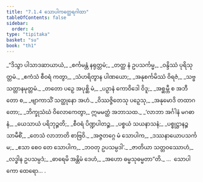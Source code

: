 ```yaml
---
title: "7.1.4 သောပါကတ္ထေရဂါထာ"
tableOfContents: false
sidebar:
  order: 4
type: "tipitaka"
basket: "su"
book: "th1"
---
```



<DynamicBreadcrumb />

<Division number="480" book="th1">

<Paragraph number="768" type="verses" book="th1">
_“ဒိသွာ ပါသာဒဆာယာယံ,_  
_စင်္ကမန္တံ နရုတ္တမံ;_  
_တတ္ထ နံ ဥပသင်္ကမ္မ,_  
_ဝန္ဒိဿံ ပုရိသုတ္တမံ._  

</Paragraph>

</Division>
<Division number="481" book="th1">

<Paragraph number="769" type="verses" book="th1">
_ဧကံသံ စီဝရံ ကတွာ,_  
_သံဟရိတွာန ပါဏယော;_  
_အနုစင်္ကမိဿံ ဝိရဇံ,_  
_သဗ္ဗသတ္တာနမုတ္တမံ._  

</Paragraph>

</Division>
<Division number="482" book="th1">

<Paragraph number="770" type="verses" book="th1">
_တတော ပဉှေ အပုစ္ဆိ မံ,_  
_ပဉှာနံ ကောဝိဒေါ ဝိဒူ;_  
_အစ္ဆမ္ဘီ စ အဘီတော စ,_  
_ဗျာကာသိံ သတ္ထုနော အဟံ._  

</Paragraph>

</Division>
<Division number="483" book="th1">

<Paragraph number="771" type="verses" book="th1">
_ဝိဿဇ္ဇိတေသု ပဉှေသု,_  
_အနုမောဒိ တထာဂတော;_  
_ဘိက္ခုသံဃံ ဝိလောကေတွာ,_  
ဣမမတ္ထံ အဘာသထ._  

</Paragraph>

</Division>
<Division number="484" book="th1">

<Paragraph number="772" type="verses" book="th1">
_‘လာဘာ အင်္ဂါနံ မဂဓာနံ,_  
_ယေသာယံ ပရိဘုဉ္ဇတိ;_  
_စီဝရံ ပိဏ္ဍပါတဉ္စ,_  
_ပစ္စယံ သယနာသနံ;_  
_ပစ္စုဋ္ဌာနဉ္စ သာမီစိံ,_  
_တေသံ လာဘာတိ စာဗြဝိ._  

</Paragraph>

</Division>
<Division number="485" book="th1">

<Paragraph number="773" type="verses" book="th1">
_အဇ္ဇတဂ္ဂေ မံ သောပါက,_  
_ဒဿနာယောပသင်္ကမ;_  
_ဧသာ စေဝ တေ သောပါက,_  
_ဘဝတု ဥပသမ္ပဒါ’._  

</Paragraph>

</Division>
<Division number="486" book="th1">

<Paragraph number="774" type="verses" book="th1">
_ဇာတိယာ သတ္တဝဿောဟံ,_  
_လဒ္ဓါန ဥပသမ္ပဒံ;_  
_ဓာရေမိ အန္တိမံ ဒေဟံ,_  
_အဟော ဓမ္မသုဓမ္မတာ”တိ._  


</Paragraph>
</Division>

<Paragraph number="775" type="center" book="th1">
…  သောပါကော ထေရော… .
</Paragraph>